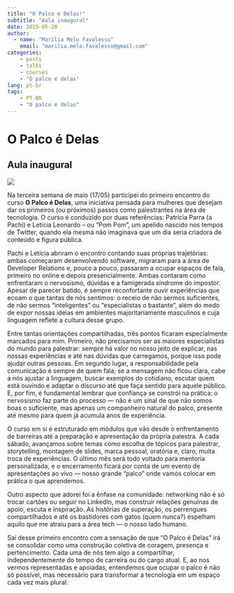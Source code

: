 ```yaml
---
title: "O Palco é Delas!"
subtitle: "Aula inaugural"
date: 2025-05-20
author:
  - name: "Marília Melo Favalesso"
    email: "marilia.melo.favalesso@gmail.com"
categories:
    - posts
    - talks
    - courses
    - "O palco é delas"
lang: pt-br
tags: 
    - PT-BR
    - "O palco é delas"
---
```


# O Palco é Delas

## Aula inaugural

![](images/paste-1.png)

Na terceira semana de maio (17/05) participei do primeiro encontro do curso **O Palco é Delas**, uma iniciativa pensada para mulheres que desejam dar os primeiros (ou próximos) passos como palestrantes na área de tecnologia. O curso é conduzido por duas referências: Patricia Parra (a Pachi) e Letícia Leonardo – ou “Pom Pom”, um apelido nascido nos tempos de Twitter, quando ela mesma não imaginava que um dia seria criadora de conteúdo e figura pública.

Pachi e Letícia abriram o encontro contando suas próprias trajetórias: ambas começaram desenvolvendo software, migraram para a área de Developer Relations e, pouco a pouco, passaram a ocupar espaços de fala, primeiro no online e depois presencialmente. Ambas contaram como enfrentaram o nervosismo, dúvidas e a famigerada síndrome do impostor. Apesar de parecer batido, é sempre reconfortante ouvir experiências que ecoam o que tantas de nós sentimos: o receio de não sermos suficientes, de não sermos “inteligentes” ou “especialistas o bastante”, além do medo de expor nossas ideias em ambientes majoritariamente masculinos e cuja linguagem reflete a cultura desse grupo.

Entre tantas orientações compartilhadas, três pontos ficaram especialmente marcados para mim. Primeiro, não precisamos ser as maiores especialistas do mundo para palestrar: sempre há valor no nosso jeito de explicar, nas nossas experiências e até nas dúvidas que carregamos, porque isso pode ajudar outras pessoas. Em segundo lugar, a responsabilidade pela comunicação é sempre de quem fala; se a mensagem não ficou clara, cabe a nós ajustar a linguagem, buscar exemplos do cotidiano, escutar quem está ouvindo e adaptar o discurso até que faça sentido para aquele público. E, por fim, é fundamental lembrar que confiança se constrói na prática: o nervosismo faz parte do processo — não é um sinal de que não somos boas o suficiente, mas apenas um companheiro natural do palco, presente até mesmo para quem já acumula anos de experiência.

O curso em si é estruturado em módulos que vão desde o enfrentamento de barreiras até a preparação e apresentação da própria palestra. A cada sábado, avançamos sobre temas como escolha de tópicos para palestrar, storytelling, montagem de slides, marca pessoal, oratória e, claro, muita troca de experiências. O último mês será todo voltado para mentoria personalizada, e o encerramento ficará por conta de um evento de apresentações ao vivo — nosso grande “palco” onde vamos colocar em prática o que aprendemos.

Outro aspecto que adorei foi a ênfase na comunidade: networking não é só trocar cartões ou seguir no LinkedIn, mas construir relações genuínas de apoio, escuta e inspiração. As histórias de superação, os perrengues compartilhados e até os bastidores com gatos (quem nunca?) espelham aquilo que me atraiu para a área tech — o nosso lado humano.

Saí desse primeiro encontro com a sensação de que “O Palco é Delas” irá se consolidar como uma construção coletiva de coragem, presença e pertencimento. Cada uma de nós tem algo a compartilhar, independentemente do tempo de carreira ou do cargo atual. E, ao nos vermos representadas e apoiadas, entendemos que ocupar o palco é não só possível, mas necessário para transformar a tecnologia em um espaço cada vez mais plural.
